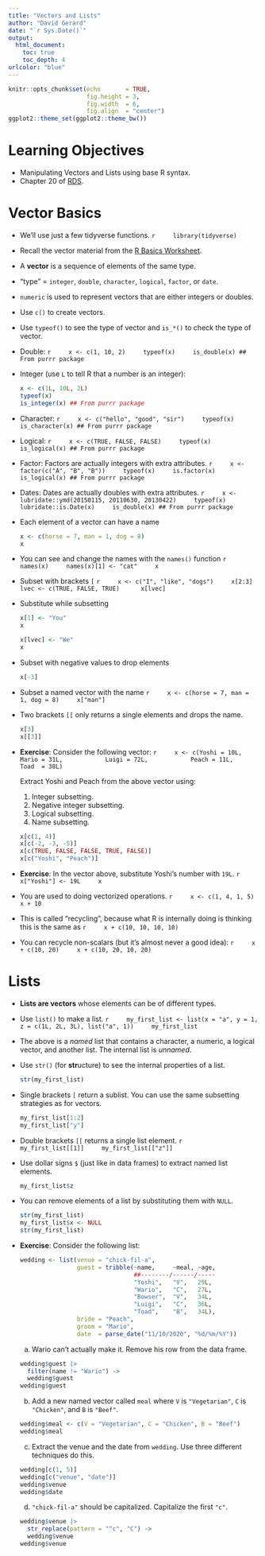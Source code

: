 ```yaml
---
title: "Vectors and Lists"
author: "David Gerard"
date: "`r Sys.Date()`"
output: 
  html_document:
    toc: true
    toc_depth: 4
urlcolor: "blue"
---
```



```r
knitr::opts_chunk$set(echo       = TRUE, 
                      fig.height = 3, 
                      fig.width  = 6,
                      fig.align  = "center")
ggplot2::theme_set(ggplot2::theme_bw())
```

# Learning Objectives

- Manipulating Vectors and Lists using base R syntax.
- Chapter 20 of [RDS](https://r4ds.had.co.nz/).

# Vector Basics

- We'll use just a few tidyverse functions.
    ```r
    library(tidyverse)
    ```

- Recall the vector material from the 
  [R Basics Worksheet](https://dcgerard.github.io/stat_412_612/lectures/01_intro/01_worksheet.pdf).

- A **vector** is a sequence of elements of the same type.

- "type" = `integer`, `double`, `character`, `logical`, `factor`, or `date`.

- `numeric` is used to represent vectors that are either integers or doubles.

- Use `c()` to create vectors.

- Use `typeof()` to see the type of vector and `is_*()` to check the type of 
  vector.

- Double:
    ```r
    x <- c(1, 10, 2)
    typeof(x)
    is_double(x) ## From purrr package
    ```

- Integer (use `L` to tell R that a number is an integer):

    ```r
    x <- c(1L, 10L, 2L)
    typeof(x)
    is_integer(x) ## From purrr package
    ```

- Character:
    ```r
    x <- c("hello", "good", "sir")
    typeof(x)
    is_character(x) ## From purrr package
    ```

- Logical:
    ```r
    x <- c(TRUE, FALSE, FALSE)
    typeof(x)
    is_logical(x) ## From purrr package
    ```

- Factor: Factors are actually integers with extra attributes.
    ```r
    x <- factor(c("A", "B", "B"))
    typeof(x)
    is.factor(x)
    is_logical(x) ## From purrr package
    ```
    
- Dates: Dates are actually doubles with extra attributes.
    ```r
    x <- lubridate::ymd(20150115, 20110630, 20130422)
    typeof(x)
    lubridate::is.Date(x)
    is_double(x) ## From purrr package
    ```

- Each element of a vector can have a name

    ```r
    x <- c(horse = 7, man = 1, dog = 8)
    x
    ```

- You can see and change the names with the `names()` function
    ```r
    names(x)
    names(x)[1] <- "cat"
    x
    ```

- Subset with brackets `[`
    ```r
    x <- c("I", "like", "dogs")
    x[2:3]
    lvec <- c(TRUE, FALSE, TRUE) 
    x[lvec]
    ```
    
- Substitute while subsetting

    ```r
    x[1] <- "You"
    x
    
    x[lvec] <- "We"
    x
    ```

- Subset with negative values to drop elements

    ```r
    x[-3]
    ```

- Subset a named vector with the name
    ```r
    x <- c(horse = 7, man = 1, dog = 8)
    x["man"]
    ```
    
- Two brackets `[[` only returns a single elements and drops the name.

    ```r
    x[3]
    x[[3]]
    ```
    
- **Exercise**: Consider the following vector:
    ```r
    x <- c(Yoshi = 10L,
           Mario = 31L,
           Luigi = 72L,
           Peach = 11L,
           Toad  = 38L)
    ```

    Extract Yoshi and Peach from the above vector using:

    1. Integer subsetting.
    2. Negative integer subsetting.
    3. Logical subsetting.
    4. Name subsetting.
    
    ```r
    x[c(1, 4)]
    x[c(-2, -3, -5)]
    x[c(TRUE, FALSE, FALSE, TRUE, FALSE)]
    x[c("Yoshi", "Peach")]
    ```

- **Exercise**: In the vector above, substitute Yoshi's number with `19L`.
    ```r
    x["Yoshi"] <- 19L
    x
    ```

    

- You are used to doing vectorized operations.
    ```r
    x <- c(1, 4, 1, 5)
    x + 10
    ```

- This is called "recycling", because what R is internally doing is thinking 
  this is the same as
    ```r
    x + c(10, 10, 10, 10)
    ```
    
- You can recycle non-scalars (but it's almost never a good idea):
    ```r
    x + c(10, 20)
    x + c(10, 20, 10, 20)
    ```


# Lists

- **Lists are vectors** whose elements can be of different types.

- Use `list()` to make a list.
    ```r
    my_first_list <- list(x = "a", y = 1, z = c(1L, 2L, 3L), list("a", 1))
    my_first_list                      
    ```

- The above is a *named* list that contains a character, a numeric, a logical vector, and another list. The internal list is *unnamed*.

- Use `str()` (for **str**ucture) to see the internal properties of a list.

    ```r
    str(my_first_list)
    ```


- Single brackets `[` return a sublist. You can use the same subsetting
  strategies as for vectors.

    ```r
    my_first_list[1:2]
    my_first_list["y"]
    ```
    
- Double brackets `[[` returns a single list element.
    ```r
    my_first_list[[1]]
    my_first_list[["z"]]
    ```
    
- Use dollar signs `$` (just like in data frames) to extract named list elements.

    ```r
    my_first_list$z
    ```
    
- You can remove elements of a list by substituting them with `NULL`.

    ```r
    str(my_first_list)
    my_first_list$x <- NULL
    str(my_first_list)
    ```



- **Exercise**: Consider the following list:

    ```r
    wedding <- list(venue = "chick-fil-a",
                    guest = tribble(~name,     ~meal, ~age,
                                    ##--------/------/-----
                                    "Yoshi",   "V",   29L,
                                    "Wario",   "C",   27L,
                                    "Bowser",  "V",   34L,
                                    "Luigi",   "C",   36L,
                                    "Toad",    "B",   34L), 
                    bride = "Peach",
                    groom = "Mario",
                    date  = parse_date("11/10/2020", "%d/%m/%Y"))
    ```
    
    a. Wario can't actually make it. Remove his row from the data frame.
    ```r
    wedding$guest |>
      filter(name != "Wario") ->
      wedding$guest
    wedding$guest
    ```
    
    b. Add a new named vector called `meal` where `V` is `"Vegetarian"`, 
       `C` is `"Chicken"`, and `B` is `"Beef"`.
    ```r
    wedding$meal <- c(V = "Vegetarian", C = "Chicken", B = "Beef")
    wedding$meal
    ```
    
    c. Extract the venue and the date from `wedding`. Use three different
       techniques do this.
    ```r
    wedding[c(1, 5)]
    wedding[c("venue", "date")]
    wedding$venue
    wedding$date
    ```
    
    d. `"chick-fil-a"` should be capitalized. Capitalize the first `"c"`.
    
    ```r
    wedding$venue |>
      str_replace(pattern = "^c", "C") ->
      wedding$venue
    wedding$venue
    ```
    
       
       
    

  







